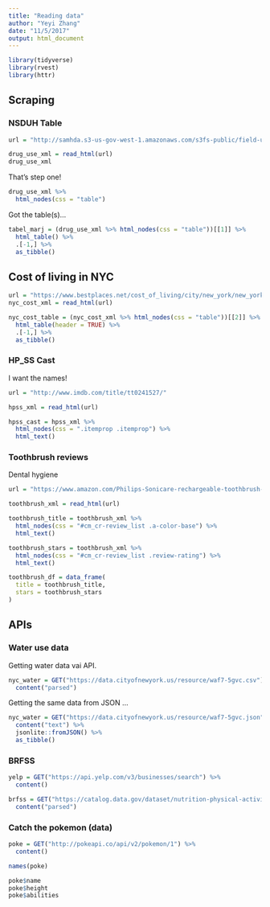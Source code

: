 ```yaml
---
title: "Reading data"
author: "Yeyi Zhang"
date: "11/5/2017"
output: html_document
---
```


```r
library(tidyverse)
library(rvest)
library(httr)
```

## Scraping

### NSDUH Table

```r
url = "http://samhda.s3-us-gov-west-1.amazonaws.com/s3fs-public/field-uploads/2k15StateFiles/NSDUHsaeShortTermCHG2015.htm"

drug_use_xml = read_html(url)
drug_use_xml
```

That's step one!

```r
drug_use_xml %>%
  html_nodes(css = "table")
```

Got the table(s)...

```r
tabel_marj = (drug_use_xml %>% html_nodes(css = "table"))[[1]] %>% 
  html_table() %>% 
  .[-1,] %>% 
  as_tibble()
```

## Cost of living in NYC

```r
url = "https://www.bestplaces.net/cost_of_living/city/new_york/new_york"
nyc_cost_xml = read_html(url)
```

```r
nyc_cost_table = (nyc_cost_xml %>% html_nodes(css = "table"))[[2]] %>% 
  html_table(header = TRUE) %>% 
  .[-1,] %>% 
  as_tibble()
```

### HP_SS Cast

I want the names!

```r
url = "http://www.imdb.com/title/tt0241527/"

hpss_xml = read_html(url)

hpss_cast = hpss_xml %>% 
  html_nodes(css = ".itemprop .itemprop") %>% 
  html_text()

```

### Toothbrush reviews

Dental hygiene

```r
url = "https://www.amazon.com/Philips-Sonicare-rechargeable-toothbrush-HX6211/product-reviews/B00YAR7ZFM/ref=cm_cr_arp_d_viewopt_srt?ie=UTF8&reviewerType=all_reviews&sortBy=recent&pageNumber=1"

toothbrush_xml = read_html(url)

toothbrush_title = toothbrush_xml %>% 
  html_nodes(css = "#cm_cr-review_list .a-color-base") %>% 
  html_text()

toothbrush_stars = toothbrush_xml %>% 
  html_nodes(css = "#cm_cr-review_list .review-rating") %>% 
  html_text()

toothbrush_df = data_frame(
  title = toothbrush_title,
  stars = toothbrush_stars
)

```

## APIs

### Water use data

Getting water data vai API.

```r
nyc_water = GET("https://data.cityofnewyork.us/resource/waf7-5gvc.csv") %>% 
  content("parsed")
```

Getting the same data from JSON ...

```r
nyc_water = GET("https://data.cityofnewyork.us/resource/waf7-5gvc.json") %>% 
  content("text") %>%
  jsonlite::fromJSON() %>%
  as_tibble()
```

### BRFSS
```r
yelp = GET("https://api.yelp.com/v3/businesses/search") %>%
  content()

```


```r
brfss = GET("https://catalog.data.gov/dataset/nutrition-physical-activity-and-obesity-behavioral-risk-factor-surveillance-system") %>%
  content("parsed")
```

### Catch the pokemon (data)

```r
poke = GET("http://pokeapi.co/api/v2/pokemon/1") %>%
  content()

names(poke)

poke$name
poke$height
poke$abilities
```


